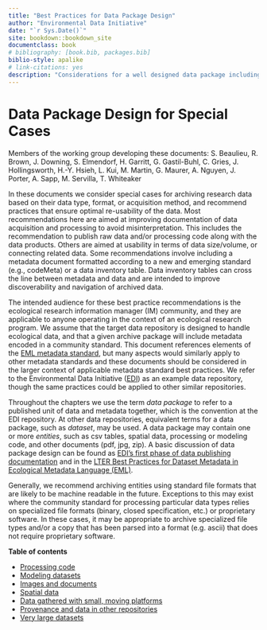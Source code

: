 ```yaml
--- 
title: "Best Practices for Data Package Design"
author: "Environmental Data Initiative"
date: "`r Sys.Date()`"
site: bookdown::bookdown_site
documentclass: book
# bibliography: [book.bib, packages.bib]
biblio-style: apalike
# link-citations: yes
description: "Considerations for a well designed data package including special cases based on data type, format, or acquisition method. Examples are images, documents, raw data stored in other repositories."
---
```


# Data Package Design for Special Cases {-}

Members of the working group developing these documents: S. Beaulieu, R. Brown, J. Downing, S. Elmendorf, H. Garritt, G. Gastil-Buhl, C. Gries, J. Hollingsworth, H.-Y. Hsieh, L. Kui, M. Martin, G. Maurer, A. Nguyen, J. Porter, A. Sapp, M. Servilla, T. Whiteaker

In these documents we consider special cases for archiving research data based on their data type, format, or acquisition method, and recommend practices that ensure optimal re-usability of the data. Most recommendations here are aimed at improving documentation of data acquisition and processing to avoid misinterpretation. This includes the recommendation to publish raw data and/or processing code along with the data products. Others are aimed at usability in terms of data size/volume, or connecting related data. Some recommendations involve including a metadata document formatted according to a new and emerging standard (e.g., codeMeta) or a data inventory table. Data inventory tables can cross the line between metadata and data and are intended to improve discoverability and navigation of archived data. 

The intended audience for these best practice recommendations is the ecological research information manager (IM) community, and they are applicable to anyone operating in the context of an ecological research program. We assume that the target data repository is designed to handle ecological data, and that a given archive package will include metadata encoded in a community standard. This document references elements of the [EML metadata standard](https://eml.ecoinformatics.org/), but many aspects would similarly apply to other metadata standards and these documents should be considered in the larger context of applicable metadata standard best practices. We refer to the Environmental Data Initiative ([EDI](https://portal.edirepository.org)) as an example data repository, though the same practices could be applied to other similar repositories.

Throughout the chapters we use the term _data package_ to refer to a published unit of data and metadata together, which is the convention at the EDI repository. At other data repositories, equivalent terms for a data package, such as _dataset_, may be used. A data package may contain one or more _entities_, such as csv tables, spatial data, processing or modeling code, and other documents (pdf, jpg, zip). A basic discussion of data package design can be found as [EDI's first phase of data publishing documentation](https://environmentaldatainitiative.org/five-phases-of-data-publishing/phase-1/) and in the [LTER Best Practices for Dataset Metadata in  Ecological Metadata Language (EML)](https://environmentaldatainitiative.files.wordpress.com/2017/11/emlbestpractices-v3.pdf).

Generally, we recommend archiving entities using standard file formats that are likely to be machine readable in the future. Exceptions to this may exist where the community standard for processing particular data types relies on specialized file formats (binary, closed specification, etc.) or proprietary software. In these cases, it may be appropriate to archive specialized file types and/or a copy that has been parsed into a format (e.g. ascii) that does not require proprietary software.

**Table of contents**


*   [Processing code](./code.html)
*   [Modeling datasets](./model-based-datasets.html)
*   [Images and documents](./images-and-documents-as-data.html)
*   [Spatial data](./spatial-data.html)
*   [Data gathered with small, moving platforms](./data-gathered-with-small-moving-platforms.html)
*   [Provenance and data in other repositories](./data-in-other-repositories.html)
*   [Very large datasets](./large-data-sets.html)